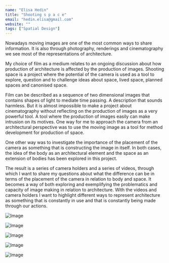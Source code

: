 ```yaml
---
name: "Elisa Hedin"
title: "Shooting s p a c e"
email: "hedin.elisa@gmail.com"
website: ""
tags: ["Spatial Design"]
---
```


Nowadays moving images are one of the most common ways to share information.
It is also through photography, renderings and cinematography we see most of the
representations of architecture.

My choice of film as a medium relates to an ongoing discussion about how production of architecture is affected by the production of images. Shooting space is a
project where the potential of the camera is used as a tool to explore, question and
to challenge ideas about space, lived space, planned spaces and canonised space.

Film can be described as a sequence of two dimensional images that contains
shapes of light to mediate time passing. A description that sounds harmless. But it
is almost impossible to make a project about cinematography without reflecting on
the production of images as a very powerful tool. A tool where the production of
images easily can make intrusion on its motives.
One way for me to approach the camera from an architectural perspective was to
use the moving image as a tool for method development for production of space.

One other way was to investigate the importance of the placement of the camera
as something that is constructing the image in itself. In both cases, the idea of the
body as an architectural element and the space as an extension of bodies has been
explored in this project.

The result is a series of camera holders and a series of videos, through which I want
to share my questions about what the difference can be in terms of the placement of
the camera in relation to body and space. It becomes a way of both exploring and
exemplifying the problematics and capacity of image making in relation to architecture. With the videos and camera holders I want to highlight different ways to
represent architecture as something that is constantly in use and that is constantly
being made through our actions.

![Image](../../images/elisa_hedin/ma_sd_elisa_hedin_01-2.jpg "#### exhibition <br> Photo: Sanna Lindberg")

![Image](../../images/elisa_hedin/ma_sd_elisa_hedin_02-2.jpg "#### camera holder. suit <br> Photo: Sanna Lindberg")

![Image](../../images/elisa_hedin/ma_sd_elisa_hedin_03-2.jpg "#### camera holder. surface <br> Photo: Sanna Lindberg")

![Image](../../images/elisa_hedin/ma_sd_elisa_hedin_04-2.jpg "####  camera holder. sequence")

![Image](../../images/elisa_hedin/ma_sd_elisa_hedin_05.jpg "####  camera holder. point")